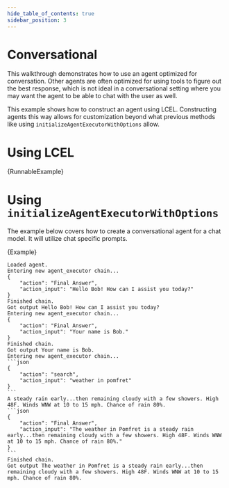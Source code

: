 ```yaml
---
hide_table_of_contents: true
sidebar_position: 3
---
```


# Conversational


This walkthrough demonstrates how to use an agent optimized for conversation. Other agents are often optimized for using tools to figure out the best response, which is not ideal in a conversational setting where you may want the agent to be able to chat with the user as well.

This example shows how to construct an agent using LCEL. Constructing agents this way allows for customization beyond what previous methods like using `initializeAgentExecutorWithOptions` allow.

# Using LCEL

<CodeBlock language="typescript">{RunnableExample}</CodeBlock>

# Using `initializeAgentExecutorWithOptions`

The example below covers how to create a conversational agent for a chat model. It will utilize chat specific prompts.

<CodeBlock language="typescript">{Example}</CodeBlock>

````
Loaded agent.
Entering new agent_executor chain...
{
    "action": "Final Answer",
    "action_input": "Hello Bob! How can I assist you today?"
}
Finished chain.
Got output Hello Bob! How can I assist you today?
Entering new agent_executor chain...
{
    "action": "Final Answer",
    "action_input": "Your name is Bob."
}
Finished chain.
Got output Your name is Bob.
Entering new agent_executor chain...
```json
{
    "action": "search",
    "action_input": "weather in pomfret"
}
```
A steady rain early...then remaining cloudy with a few showers. High 48F. Winds WNW at 10 to 15 mph. Chance of rain 80%.
```json
{
    "action": "Final Answer",
    "action_input": "The weather in Pomfret is a steady rain early...then remaining cloudy with a few showers. High 48F. Winds WNW at 10 to 15 mph. Chance of rain 80%."
}
```
Finished chain.
Got output The weather in Pomfret is a steady rain early...then remaining cloudy with a few showers. High 48F. Winds WNW at 10 to 15 mph. Chance of rain 80%.
````
